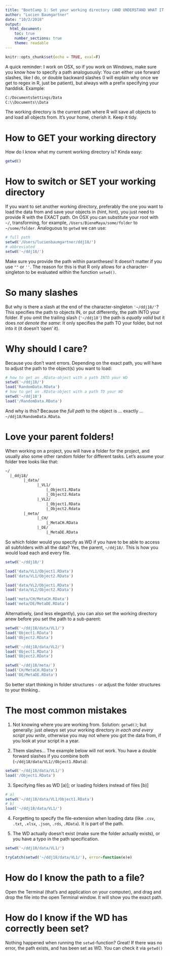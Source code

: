 ```yaml
---
title: "BootCamp 1: Set your working directory (AND UNDERSTAND WHAT IT IS)"
author: "Lucien Baumgartner"
date: "10/2/2018"
output: 
  html_document:
    toc: true
    number_sections: true
    theme: readable
---
```


```r
knitr::opts_chunk$set(echo = TRUE, eval=F)
```

A quick reminder: I work on OSX, so if you work on Windows, make sure you know how to specify a path analoguously: You can either use forward slashes, like I do, or double backward slashes (I will explain why once we get to regex in R, just be patient), but always with a prefix specifying your harddisk. Example:

```html
C:/DocumentsSettings/Data
C:\\Documents\\Data
```


The working directory is the current path where R will save all objects to and load all objects from. It's your home, cherish it. Keep it tidy.

# How to GET your working directory

How do I know what my current working directory is? Kinda easy:

```r
getwd()
```

# How to switch or SET your working directory

If you want to set another working directory, preferably the one you want to load the data from and save your objects in (hint, hint), you just need to provide R with the EXACT path. On OSX you can substitute your root with `~/`, transforming, for example, `/Users/BieneMaya/some/folder` to `~/some/folder`. Analoguous to `getwd` we can use:

```r
# full path
setwd('/Users/lucienbaumgartner/ddj18/')
# abbreviated
setwd('~/ddj18/')
```

Make sure you provide the path within parantheses! It doesn't matter if you use `""` or `''`. The reason for this is that R only allows for a character-singleton to be evaluated within the function `setwd()`. 

# So many slashes

But why is there a slash at the end of the character-singleton `'~/ddj18/'`? This specifies the path to objects IN, or put differently, the path INTO your folder. If you omit the trailing slash (`'~/ddj18'`) the path is *equally valid* but it does *not denote the same*: It only specifies the path TO your folder, but not into it (it doesn't 'open' it).

# Why should I care?

Because you don't want errors. Depending on the exact path, you will have to adjust the path to the object(s) you want to load:

```r
# how to get an .RData-object with a path INTO your WD 
setwd('~/ddj18/')
load('RandomData.RData')
# how to get an .RData-object with a path TO your WD 
setwd('~/ddj18')
load('/RandomData.RData')
```

And why is this? Because the *full path* to the object is ... exactly ... `~/ddj18/RandomData.RData`.

# Love your parent folders!

When working on a project, you will have a folder for the project, and usually also some other random folder for different tasks. Let's assume your folder tree looks like that:

```html
~/
  |_ddj18/
        |_data/
              |_VL1/
                  |_Object1.RData
                  |_Object2.Rdata
              |_VL2/
                  |_Object1.RData
                  |_Object2.Rdata
        |_meta/
              |_CH/
                  |_MetaCH.RData
              |_DE/
                  |_MetaDE.RData

```

So which folder would you specify as WD if you have to be able to access all subfolders with all the data? Yes, the parent, `~/ddj18/`. This is how you would load each and every file.

```r
setwd('~/ddj18/')

load('data/VL1/Object1.RData')
load('data/VL1/Object2.RData')

load('data/VL2/Object1.RData')
load('data/VL2/Object2.RData')

load('meta/CH/MetaCH.RData')
load('meta/DE/MetaDE.RData')
```

Alternatively, (and less elegantly), you can also set the working directory anew before you set the path to a sub-parent:

```r
setwd('~/ddj18/data/VL1/')
load('Object1.RData')
load('Object2.RData')

setwd('~/ddj18/data/VL2/')
load('Object1.RData')
load('Object2.RData')

setwd('~/ddj18/meta/')
load('CH/MetaCH.RData')
load('DE/MetaDE.RData')
```

So better start thinking in folder structures - or adjust the folder structures to your thinking..

# The most common mistakes

1. Not knowing where you are working from. Solution: `getwd()`; but generally: just *always* set your working directory *in each and every script you write*, otherwise you may not where you got the data from, if you look at your script in a year.

2. Them slashes... The example below will not work. You have a double forward slashes if you combine both (`~/ddj18/data/VL1//Object1.RData`):

```r
setwd('~/ddj18/data/VL1/')
load('/Object1.RData')
```


3. Specifying files as WD [a)]; or loading folders instead of files [b)]

```r
# a)
setwd('~/ddj18/data/VL1/Object1.RData')
# b)
load('~/ddj18/data/VL1/')
```

4. Forgetting to specify the file-extension when loading data (like `.csv`, `.txt`, `.xlsx`, `.json`, `.rds`, `.RData`). It is part of the path.

5. The WD actually doesn't exist (make sure the folder actually exists), or you have a typo in the path specification.

```r
setwd('~/ddj18/data/VL1/')
```

```r
tryCatch(setwd('~/ddj18/data/VL1/'), error=function(e)e)
```

# How do I know the path to a file?

Open the Terminal (that's and application on your computer), and drag and drop the file into the open Terminal window. It will show you the exact path.

# How do I know if the WD has correctly been set?

Nothing happened when running the `setwd`-function? Great! If there was no error, the path exists, and has been set as WD. You can check it via `getwd()`



